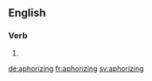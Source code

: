 ==English==

===Verb===
{{head|en|present participle}}

# {{present participle of|aphorize|lang=en|nocat=1}}

[[de:aphorizing]]
[[fr:aphorizing]]
[[sv:aphorizing]]